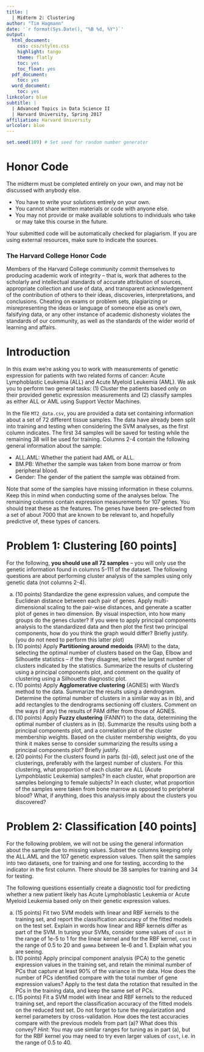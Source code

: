 ```yaml
---
title: |
  | Midterm 2: Clustering
author: "Tim Hagmann"
date: '`r format(Sys.Date(), "%B %d, %Y")`'
output:
  html_document:
    css: css/styles.css
    highlight: tango
    theme: flatly
    toc: yes
    toc_float: yes
  pdf_document:
    toc: yes
  word_document:
    toc: yes
linkcolor: blue
subtitle: |
  | Advanced Topics in Data Science II
  | Harvard University, Spring 2017
affiliation: Harvard University
urlcolor: blue
---
```

```r
set.seed(109) # Set seed for random number generator
```

# Honor Code

The midterm must be completed entirely on your own, and may not be discussed with anybody else.

- You have to write your solutions entirely on your own.
- You cannot share written materials or code with anyone else.
- You may not provide or make available solutions to individuals who take or may take this course in the future.

Your submitted code will be automatically checked for plagiarism. If you are using external resources, make sure to indicate the sources.

### The Harvard College Honor Code

Members of the Harvard College community commit themselves to producing academic work of integrity – that is, work that adheres to the scholarly and intellectual standards of accurate attribution of sources, appropriate collection and use of data, and transparent acknowledgement of the contribution of others to their ideas, discoveries, interpretations, and conclusions. Cheating on exams or problem sets, plagiarizing or misrepresenting the ideas or language of someone else as one’s own, falsifying data, or any other instance of academic dishonesty violates the standards of our community, as well as the standards of the wider world of learning and affairs.

# Introduction

In this exam we're asking you to work with measurements of genetic expression for patients with two related forms of cancer: Acute Lymphoblastic Leukemia (ALL) and Acute Myeloid Leukemia (AML). We ask you to perform two general tasks: (1) Cluster the patients based only on their provided genetic expression measurements and (2) classify samples as either ALL or AML using Support Vector Machines.

In the file `MT2_data.csv`, you are provided a data set containing information about a set of 72 different tissue samples. The data have already been split into training and testing when considering the SVM analyses, as the first column indicates. The first 34 samples will be saved for testing while the remaining 38 will be used for training. Columns 2-4 contain the following general information about the sample:

- ALL.AML: Whether the patient had AML or ALL.
- BM.PB: Whether the sample was taken from bone marrow or from peripheral blood.
- Gender: The gender of the patient the sample was obtained from.

Note that some of the samples have missing information in these columns. Keep this in mind when conducting some of the analyses below. The remaining columns contain expression measurements for 107 genes. You should treat these as the features. The genes have been pre-selected from a set of about 7000 that are known to be relevant to, and hopefully predictive of, these types of cancers.

# Problem 1: Clustering [60 points]

For the following, **you should use all 72 samples** -- you will only use the genetic information found in columns 5-111 of the dataset. The following questions are about performing cluster analysis of the samples using only genetic data (not columns 2-4). 

(a) (10 points) Standardize the gene expression values, and compute the Euclidean distance between each pair of genes. Apply multi-dimensional scaling to the pair-wise distances, and generate a scatter plot of genes in two dimension. By visual inspection, into how many groups do the genes cluster?  If you were to apply principal components analysis to the standardized data and then plot the first two principal components, how do you think the graph would differ? Briefly justify. (you do not need to perform this latter plot)
(b) (10 points) Apply **Partitioning around medoids** (PAM) to the data, selecting the optimal number of clusters based on the Gap, Elbow and Silhouette statistics -- if the they disagree, select the largest number of clusters indicated by the statistics. Summarize the results of clustering using a principal components plot, and comment on the quality of clustering using a Silhouette diagnostic plot.
(c) (10 points) Apply **Agglomerative clustering** (AGNES) with Ward's method to the data. Summarize the results using a dendrogram. Determine the optimal number of clusters in a similar way as in (b), and add rectangles to the dendrograms sectioning off clusters.  Comment on the ways (if any) the results of PAM differ from those of AGNES.
(d) (10 points) Apply **Fuzzy clustering** (FANNY) to the data, determining the optimal number of clusters as in (b). Summarize the results using both a principal components plot, and a correlation plot of the cluster membership weights.  Based on the cluster membership weights, do you think it makes sense to consider summarizing the results using a principal components plot?  Briefly justify.
(e) (20 points) For the clusters found in parts (b)-(d), select just one of the clusterings, preferably with the largest number of clusters. For this clustering, what proportion of each cluster are ALL (Acute Lympohblastic Leukemia) samples? In each cluster, what proportion are samples belonging to female subjects? In each cluster, what proportion of the samples were taken from bone marrow as opposed to peripheral blood? What, if anything, does this analysis imply about the clusters you discovered?



# Problem 2: Classification [40 points]

For the following problem, we will not be using the general information about the sample due to missing values. Subset the columns keeping only the ALL.AML and the 107 genetic expression values. Then split the samples into two datasets, one for training and one for testing, according to the indicator in the first column. There should be 38 samples for training and 34 for testing. 

The following questions essentially  create a diagnostic tool for predicting whether a new patient likely has Acute Lymphoblastic Leukemia or Acute Myeloid Leukemia based only on their genetic expression values.

(a) (15 points) Fit two SVM models with linear and RBF kernels to the training set, and report the classification accuracy of the fitted models on the test set. Explain in words how linear and RBF kernels differ as part of the SVM. In tuning your SVMs, consider some values of `cost` in the range of 1e-5 to 1 for the linear kernel and for the RBF kernel, `cost` in the range of 0.5 to 20  and `gamma` between 1e-6 and 1. Explain what you are seeing. 
(b) (10 points) Apply principal component analysis (PCA) to the genetic expression values in the training set, and retain the minimal number of PCs that capture at least 90% of the variance in the data. How does the number of PCs identified compare with the total number of gene expression values?  Apply to the test data the rotation that resulted in the PCs in the training data, and keep the same set of PCs.
(c) (15 points) Fit a SVM model with linear and RBF kernels to the reduced training set, 
and report the classification accuracy of the fitted models on the reduced test set. Do not forget to tune the regularization and kernel parameters by cross-validation. How does the test accuracies compare with the previous models from part (a)? What does this convey? *Hint*: You may use similar ranges for tuning as in part (a), but for the RBF kernel you may need to try even larger values of `cost`, i.e. in the range of 0.5 to 40. 
